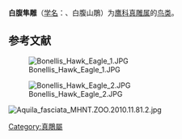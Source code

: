 {{Speciesbox
| name = 白腹隼雕
| status = LC
| status_system = iucn3.1
| image = 白腹隼鵰贵州茂兰20080720茂兰_002.jpg
| image_width = 300px
| genus = Aquila
| species = '''白腹隼雕 ''Aquila fasciata'''''
}}

'''白腹隼雕'''（[[学名|学名]]：{{lang|la|''Aquila fasciata''}}、白腹山鵰）为[[鹰科|鹰科]][[真雕属|真雕属]]的[[鸟类|鸟类]]。

== 参考文献 ==
{{reflist}}

[[Image:Bonellis_Hawk_Eagle_1.JPG|thumb]]

[[Image:Bonellis_Hawk_Eagle_2.JPG|thumb]]

[[File:Aquila_fasciata_MHNT.ZOO.2010.11.81.2.jpg|thumb]]
{{Taxonbar|from=Q234722}}

[[Category:真鵰屬|Category:真鵰屬]]


{{Falconiformes-stub}}